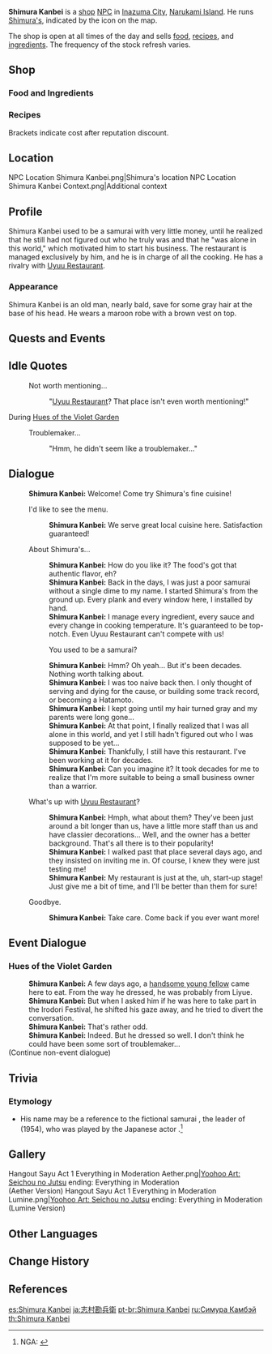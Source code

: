 {{Character Infobox
|image            = NPC Shimura Kanbei.png
|affiliation      = Shimura's
|region           = Inazuma
|location         = Inazuma
|title            = Owner of Shimura's
|type             = Open-World NPC
}}
'''Shimura Kanbei''' {{Lang|ja=志村勘兵衛|ja_rm=Shimura Kanbee}} is a [[shop]] [[NPC]] in [[Inazuma City]], [[Narukami Island]]. He runs [[Shimura's]], indicated by the {{DIcon|Restaurant}} icon on the map.

The shop is open at all times of the day and sells [[food]], [[recipe]]s, and [[Cooking Ingredients|ingredients]]. The frequency of the stock refresh varies.

==Shop==
===Food and Ingredients===
{{Shop/Header|note=Refreshes|total=1|vendor=Shimura Kanbei}}
{{Shop|Teyvat Fried Egg|200|10|discount=180|note=Daily|total=1}}
{{Shop|Chicken-Mushroom Skewer|450|10|discount=405|note=Daily|total=1}}
{{Shop|Fisherman's Toast|1,250|2|discount=1,125|note=Daily|total=1}}
{{Shop|Fish|240|10|discount=215|note=Daily|total=1}}
{{Shop|Crab|240|10|discount=215|note=Daily|total=1}}
{{Shop|Seagrass|240|10|discount=215|note=Every 3 Days|total=1}}
{{Shop|Lavender Melon|240|10|discount=215|note=Every 3 Days|total=1}}
{{Shop|Radish|350|10|discount=315|note=Every 3 Days|total=1}}
{{Shop|Sausage|840|10|discount=755|note=Weekly|total=1}}
{{Shop|Bacon|720|10|discount=645|note=Weekly|total=1}}
{{Shop|Flour|150|10|discount=135|note=Weekly|total=1}}
{{Shop|Sugar|450|10|discount=405|note=Weekly|total=1}}
{{Shop/Footer|note=&#32;|total=43,700<br>(39,250)}}

===Recipes===
Brackets indicate cost after reputation discount.
{{Shop/Header|note=Required<br>[[Adventure Rank]]|total=1|vendor=Shimura Kanbei}}
{{Shop|Recipe|1,250|1|discount=1,125|note=?|specific=Recipe: Egg Roll|total=1}}
{{Shop|Recipe|1,250|1|discount=1,125|note=?|specific=Recipe: Miso Soup|total=1}}
{{Shop|Recipe|1,250|1|discount=1,125|note=?|specific=Recipe: Sweet Shrimp Sushi|total=1}}
{{Shop|Recipe|1,250|1|discount=1,125|note=?|specific=Recipe: Bird Egg Sushi|total=1}}
{{Shop|Recipe|2,500|1|discount=2,250|note=?|specific=Recipe: Mixed Yakisoba|total=1}}
{{Shop|Recipe|2,500|1|discount=2,250|note=?|specific=Recipe: Grilled Unagi Fillet|total=1}}
{{Shop|Recipe|2,500|1|discount=2,250|note=?|specific=Recipe: Sangayaki|total=1}}
{{Shop|Recipe|2,500|1|discount=2,250|note=?|specific=Recipe: Udon Noodles|total=1}}
{{Shop|Recipe|5,000|1|discount=4,500|note=?|specific=Recipe: Tonkotsu Ramen|total=1}}
{{Shop|Recipe|5,000|1|discount=4,500|note=?|specific=Recipe: Omelette Rice|total=1}}
{{Shop|Recipe|5,000|1|discount=4,500|note=?|specific=Recipe: Unagi Chazuke|total=1}}
{{Shop|Recipe|5,000|1|discount=4,500|note=?|specific=Recipe: Five Pickled Treasures|total=1}}
{{Shop|Recipe|5,000|1|discount=4,500|note=?|specific=Recipe: Sakura Shrimp Crackers|total=1}}
{{Shop|Recipe|5,000|1|discount=4,500|note=?|specific=Recipe: Bathhouse Manjuu|total=1}}
{{Shop/Footer|note=&#32;|total=35,000<br>(31,500)}}

==Location==
<gallery>
NPC Location Shimura Kanbei.png|Shimura's location
NPC Location Shimura Kanbei Context.png|Additional context
</gallery>

==Profile==
<!-- detailed story/lore information goes here -->
Shimura Kanbei used to be a samurai with very little money, until he realized that he still had not figured out who he truly was and that he "was alone in this world," which motivated him to start his business. The restaurant is managed exclusively by him, and he is in charge of all the cooking.
He has a rivalry with [[Uyuu Restaurant]].

===Appearance===
Shimura Kanbei is an old man, nearly bald, save for some gray hair at the base of his head. He wears a maroon robe with a brown vest on top.

==Quests and Events==
{{Quests and Events}}

==Idle Quotes==
{{Dialogue Start}}
: {{DIcon|Idle}} Not worth mentioning...
:: {{A|VO Shimura Kanbei 01.ogg}} "[[Uyuu Restaurant]]? That place isn't even worth mentioning!"
{{Dialogue End}}

;During [[Hues of the Violet Garden]]
{{Dialogue Start}}
: {{DIcon|Idle}} Troublemaker...
:: {{A|VO Shimura Kanbei Irodori 01.ogg}} "Hmm, he didn't seem like a troublemaker..."
{{Dialogue End}}

==Dialogue==
{{Dialogue Start}}
:'''Shimura Kanbei:''' Welcome! Come try Shimura's fine cuisine!
:{{DIcon|Restaurant}} I'd like to see the menu.
::'''Shimura Kanbei:''' We serve great local cuisine here. Satisfaction guaranteed!
:{{DIcon}} About Shimura's...
::'''Shimura Kanbei:''' How do you like it? The food's got that authentic flavor, eh?
::'''Shimura Kanbei:''' Back in the days, I was just a poor samurai without a single dime to my name. I started Shimura's from the ground up. Every plank and every window here, I installed by hand.
::'''Shimura Kanbei:''' I manage every ingredient, every sauce and every change in cooking temperature. It's guaranteed to be top-notch. Even Uyuu Restaurant can't compete with us!
::{{DIcon}} You used to be a samurai?
::'''Shimura Kanbei:''' Hmm? Oh yeah... But it's been decades. Nothing worth talking about.
::'''Shimura Kanbei:''' I was too naive back then. I only thought of serving and dying for the cause, or building some track record, or becoming a Hatamoto.
::'''Shimura Kanbei:''' I kept going until my hair turned gray and my parents were long gone...
::'''Shimura Kanbei:''' At that point, I finally realized that I was all alone in this world, and yet I still hadn't figured out who I was supposed to be yet...
::'''Shimura Kanbei:''' Thankfully, I still have this restaurant. I've been working at it for decades.
::'''Shimura Kanbei:''' Can you imagine it? It took decades for me to realize that I'm more suitable to being a small business owner than a warrior.
:{{DIcon}} What's up with [[Uyuu Restaurant]]?
::'''Shimura Kanbei:''' Hmph, what about them? They've been just around a bit longer than us, have a little more staff than us and have classier decorations... Well, and the owner has a better background. That's all there is to their popularity!
::'''Shimura Kanbei:''' I walked past that place several days ago, and they insisted on inviting me in. Of course, I knew they were just testing me!
::'''Shimura Kanbei:''' My restaurant is just at the, uh, start-up stage! Just give me a bit of time, and I'll be better than them for sure!
:{{DIcon}} Goodbye.
::'''Shimura Kanbei:''' Take care. Come back if you ever want more!
{{Dialogue End}}

==Event Dialogue==
===Hues of the Violet Garden===
{{Dialogue Start}}
:'''Shimura Kanbei:''' A few days ago, a [[Xingqiu|handsome young fellow]] came here to eat. From the way he dressed, he was probably from Liyue.
:'''Shimura Kanbei:''' But when I asked him if he was here to take part in the Irodori Festival, he shifted his gaze away, and he tried to divert the conversation.
:'''Shimura Kanbei:''' That's rather odd.
:'''Shimura Kanbei:''' Indeed. But he dressed so well. I don't think he could have been some sort of troublemaker...
;(Continue non-event dialogue)
{{Dialogue End}}

==Trivia==
===Etymology===
* His name may be a reference to the fictional samurai {{ja|島田勘兵衛}}, the leader of ''{{w|Seven Samurai}}'' (1954), who was played by the Japanese actor {{Lang|{{w|Takashi Shimura|Shimura Takashi}}|ja=志村喬}}.<ref>NGA: [https://bbs.nga.cn/read.php?tid=28016578 {{zh|闲聊杂谈:关于稻妻人名地名角色天赋命座的考据(更新珊瑚宫心海九条裟罗考据)}}]</ref>

==Gallery==
<gallery>
Hangout Sayu Act 1 Everything in Moderation Aether.png|[[Yoohoo Art: Seichou no Jutsu]] ending: Everything in Moderation<br>(Aether Version)
Hangout Sayu Act 1 Everything in Moderation Lumine.png|[[Yoohoo Art: Seichou no Jutsu]] ending: Everything in Moderation<br>(Lumine Version)
</gallery>

==Other Languages==
{{Other Languages
|default_hidden = 1
|en      = Shimura Kanbei
|zhs     = 志村勘兵卫
|zhs_rm  = Zhìcūn Kānbīngwèi
|zht     = 志村勘兵衛
|zht_rm  = Zhìcūn Kānbīngwèi
|ja      = 志村勘兵衛
|ja_rm   = Shimura Kanbee
|ko      = 시무라 칸베이
|ko_rm   = Shimura Kanbee
|es      = Shimura Kanbei
|fr      = Shimura Kanbei
|ru      = Симура Камбэй
|th      = Shimura Kanbei
|vi      = Shimura Kanbei
|de      = Shimura Kanbei
|id      = Shimura Kanbei
|pt      = Shimura Kanbei
|tr      = Shimura Kanbei
|it      = Shimura Kanbei
}}

==Change History==
{{Change History|2.0}}

==References==
{{Reflist}}

[[es:Shimura Kanbei]]
[[ja:志村勘兵衛]]
[[pt-br:Shimura Kanbei]]
[[ru:Симура Камбэй]]
[[th:Shimura Kanbei]]
